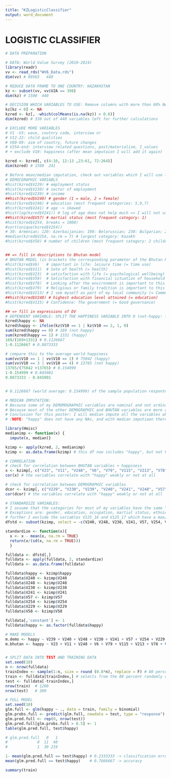 ```yaml
---
title: "KZLogisticClassifier"
output: word_document
---
```


# LOGISTIC CLASSIFIER

```r

# DATA PREPARATION

# DATA: World Value Survey (2010-2014)
library(readr)
vv <- read_rds("WV6_Data.rds")
dim(vv) # 89565   440

# REDUCE DATA FRAME TO ONE COUNTRY: KAZAKHSTAN
kz <- subset(vv, vv$V2A == 398) 
dim(kz) # 1500  440

# DECISION WHICH VARIABLES TO USE: Remove columns with more than 80% NA, incl. values < 0 (i.e. Missing, unknown, not asked, no answer, don't know).
kz[kz < 0] <- NA
kzred <- kz[, -which(colMeans(is.na(kz)) > 0.8)] 
dim(kzred) # 330 out of 440 variables left for further calculations

# EXCLUDE MORE VARIABLES
# V1 -V3: wave, coutnry code, interview nr
# V12-22: child qualities
# V60-69: aim of country, future changes
# V254-end: interview related questions, post/materialism, I_values
# + exclude V10: happiness (after mean imputaion I will add it again)

kzred <- kzred[, c(4:10, 12:13 ,23:61, 72:264)] 
dim(kzred) # 1500  241

# Before mean/median imputation, check out variables which I will use later
# DEMOCGRAPHIC VARIABLS
#hist(kzred$V229) # employment status
#hist(kzred$V230) # sector of employment
#hist(kzred$V239) # income
##hist(kzred$V240) # gender (1 = male, 2 = female)
#hist(kzred$V248) # education (most frequent categories: 5,9,7)
#hist(kzred$V241) # age -> skewed
#hist(log(kzred$V241)) # log of age does not help much => I will not use log
##hist(kzred$V57) # martial status (most frequent category: 1)
#hist(kzred$V254, breaks = 1000)
#sort(unique(kzred$V254)) 
# 30: Armenian; 120: Azerbaijanian; 190: Belorussian; 230: Bulgarian; 235: Chechen; 280: China - Uygur nationality; 295: Chinese; 365: Dungan; 490: Georgian; 500: German; 705: Kazakh; 711: Koreans; 720: Kurd/Esid; 790: Moldavian; 797: Mordvin; 1200: Polish; 1220: Russian; 1280: Tatar; 1290: Turkish; 1302: Udmurt; 1310: #Ukrainian; 1315: Uzbek
#median(kzred$V254, na.rm = T) # largest category: Kazakh
#hist(kzred$V58) # number of children (most frequent category: 2 children)


## => fill in descriptions to Bhutan model
# BHUTAN MODEL (in brackets the corresponding parameter of the Bhutan Happiness Index)
#hist(kzred$V6)   # important in life: leisure time (= time use)
#hist(kzred$V11)  # Sate of health (= health)
#hist(kzred$V23)  # satisfaction with life (= psychological wellbeing)
#hist(kzred$V59)  # Satisfaction with financial situation of household (= living standard)
#hist(kzred$V78)  # Looking after the environment is important to this person (= Ecological diversity and resilience)
#hist(kzred$V79)  # Religious or family tradition is important to this person (= cultural diversity and resilience)
#hist(kzred$V213) # I see myself as part of my local community (= Community vitality)
##hist(kzred$V248) # highest education level attained (= education)
#hist(kzred$V115) # Confidence: The government (= Good governance)

## => fill in expressions of DV
# DEPENDENT VARIABLE: SPLIT THE HAPPINESS VARIABLE INTO 0 (not-happy: for values 3 and 4) and 1 (happy: for values 1 and 2)
kzred$happy <- NA
kzred$happy <- ifelse(kz$V10 == 1 | kz$V10 == 2, 1, 0)
sum(kzred$happy == 0) # 169 (not happy)
sum(kzred$happy == 1) # 1331 (happy)
169/(169+1331) # 0.1126667
1-0.1126667 # 0.8873333

# compare this to the average world happiness
sum(vv$V10 == 1 | vv$V10 == 2) # 75042 (happy)
sum(vv$V10 == 3 | vv$V10 == 4) # 13765 (not happy)
13765/(75042 +13765) # 0.154999
1-0.154999 # 0.845001
0.8873333 - 0.845001


# 0.1126667 (world average: 0.154999) of the sample population responted to be "not very happy" or "not at all happy", the remaining 0.8873333 (world average: 0.845001) answered to be "rather happy" or "very happy".

# MEDIAN IMPUTATION: 
# Because some of my DEMOMOGRAPHIC variables are nominal and not ordinal, I will median impute them.
# Because most of the other DEMOGRAPHIC and BHUTAN variables are more or less normally distributed, I will median impute all the BHUTAN and DEMOCGRAPHIC variables.
# Conclusion for this poster: I will median impute all the variables whih I will use for my full model because this is easier.
# (NOTE: "happy" does not have any NAs, and with median imputiaon there would also not be a problem with imputation, this would only be problematic with mean imputation.)

library(Hmisc)
medianimp <- function(x) {
  impute(x, median)} 

kzimp <- apply(kzred, 2, medianimp)
kzimp <- as.data.frame(kzimp) # this df now includes "happy", but not V10

# CORRELATION
# check for correlation between BHUTAN variables + happiness
x <- kzimp[, c("V23", "V11", "V248", "V6", "V79", "V115", "V213", "V78", "V59", "happy")]
cor(x) # the variables correlate with "happy" weakly or not at all

# check for correlation between DEMOGRAPHIC variables
dcor <- kzimp[, c("V229", "V230", "V239", "V240", "V241", "V248", "V57", "V58", "V254", "happy")]
cor(dcor) # the variables correlate with "happy" weakly or not at all

# STANDARDIZE VARIABLES: 
# I assume that the categories for most of my variables have the same "distance" between each other, therefore I treat them as continuous variables and standardize them
# Exceptions are: gender, education, occupation, martial status, ethnic group, employment status and number of children
# further I exclude the variables V125_16 and V125_17 which have a max/min/median of 0 and therefore no variation which could explain anything
dfstd <- subset(kzimp, select = -c(V240, V248, V230, V241, V57, V254, V229, V58, happy, V125_16, V125_17))

standardize <- function(x){
  x <- x - mean(x, na.rm = TRUE)
  return(x/(sd(x, na.rm = TRUE)))
  }

fulldata <- dfstd[,]
fulldata <- apply(fulldata, 2, standardize)
fulldata <- as.data.frame(fulldata)

fulldata$happy <- kzimp$happy
fulldata$V240 <- kzimp$V240
fulldata$V248 <- kzimp$V248
fulldata$V230 <- kzimp$V230
fulldata$V241 <- kzimp$V241
fulldata$V57 <- kzimp$V57
fulldata$V254 <- kzimp$V254
fulldata$V229 <- kzimp$V229
fulldata$V58 <- kzimp$V58

fulldata[,'constant'] <- 1
fulldata$happy <- as.factor(fulldata$happy)

# MAKE MODELS
m.demo <- happy ~ V239 + V240 + V248 + V230 + V241 + V57 + V254 + V229 + V58
m.bhutan <- happy ~ V23 + V11 + V248 + V6 + V79 + V115 + V213 + V78 + V59 


# SPLIT DATA INTO TEST AND TRAINING DATA
set.seed(10)
n <- nrow(fulldata)
trainIndex <- sample(1:n, size = round (0.8*n), replace = F) # 80 percent goes into training data set
train <- fulldata[trainIndex,] # selects from the 80 percent randomly created data set drawn from kzstd
test <- fulldata[-trainIndex,]
nrow(train)  # 1200
nrow(test)   # 300

```


```r


# FULL MODEL
set.seed(10)
glm.full <- glm(happy ~ ., data = train, family = binomial)
glm.probs.full <- predict(glm.full, newdata = test, type = "response")
glm.pred.full <- rep(0, nrow(test))
glm.pred.full[glm.probs.full > 0.5] <- 1
table(glm.pred.full, test$happy)

# glm.pred.full   0   1
#             0  11  40
#             1  30 219

1- mean(glm.pred.full == test$happy) # 0.2333333 -> classification error 
mean(glm.pred.full == test$happy)    # 0.7666667 -> accuracy

```


```r
summary(train)

```

